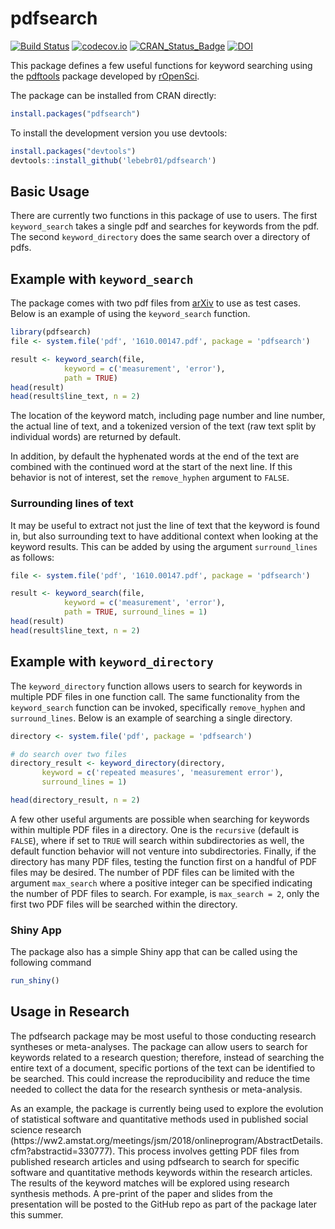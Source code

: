 # pdfsearch

[![Build Status](https://travis-ci.org/lebebr01/pdfsearch.svg?branch=master)](https://travis-ci.org/lebebr01/pdfsearch)
[![codecov.io](https://codecov.io/github/lebebr01/pdfsearch/coverage.svg?branch=master)](https://codecov.io/github/lebebr01/pdfsearch?branch=master)
[![CRAN_Status_Badge](https://www.r-pkg.org/badges/version/pdfsearch)](https://cran.r-project.org/package=pdfsearch)
[![DOI](http://joss.theoj.org/papers/10.21105/joss.00668/status.svg)](https://doi.org/10.21105/joss.00668)

This package defines a few useful functions for keyword searching using the [pdftools](https://github.com/ropensci/pdftools)  package developed by [rOpenSci](https://ropensci.org/).

The package can be installed from CRAN directly:
```{r install_cran, eval = FALSE}
install.packages("pdfsearch")
```

To install the development version you use devtools:
```{r install, eval = FALSE}
install.packages("devtools")
devtools::install_github('lebebr01/pdfsearch')
```

## Basic Usage
There are currently two functions in this package of use to users. The first `keyword_search` takes a single pdf and searches for keywords from the pdf. The second `keyword_directory` does the same search over a directory of pdfs.

## Example with `keyword_search`
The package comes with two pdf files from [arXiv](https://arxiv.org/) to use as test cases. Below is an example of using the `keyword_search` function.
```{r search1, message = FALSE}
library(pdfsearch)
file <- system.file('pdf', '1610.00147.pdf', package = 'pdfsearch')

result <- keyword_search(file, 
            keyword = c('measurement', 'error'),
            path = TRUE)
head(result)
head(result$line_text, n = 2)
```

The location of the keyword match, including page number and line number, the actual line of text, and a tokenized version of the text (raw text split by individual words) are returned by default.

In addition, by default the hyphenated words at the end of the text are combined with the continued word at the start of the next line. If this behavior is not of interest, set the `remove_hyphen` argument to `FALSE`.

### Surrounding lines of text 
It may be useful to extract not just the line of text that the keyword is found in, but also surrounding text to have additional context when looking at the keyword results. This can be added by using the argument `surround_lines` as follows:
```{r surround}
file <- system.file('pdf', '1610.00147.pdf', package = 'pdfsearch')

result <- keyword_search(file, 
            keyword = c('measurement', 'error'),
            path = TRUE, surround_lines = 1)
head(result)
head(result$line_text, n = 2)
```

## Example with `keyword_directory`
The `keyword_directory` function allows users to search for keywords in multiple PDF files in one function call. The same functionality from the `keyword_search` function can be invoked, specifically `remove_hyphen` and `surround_lines`. Below is an example of searching a single directory. 

```{r directory}
directory <- system.file('pdf', package = 'pdfsearch')

# do search over two files
directory_result <- keyword_directory(directory, 
       keyword = c('repeated measures', 'measurement error'),
       surround_lines = 1)

head(directory_result, n = 2)
```

A few other useful arguments are possible when searching for keywords within multiple PDF files in a directory. One is the `recursive` (default is `FALSE`), where if set to `TRUE` will search within subdirectories as well, the default function behavior will not venture into subdirectories. Finally, if the directory has many PDF files, testing the function first on a handful of PDF files may be desired. The number of PDF files can be limited with the argument `max_search` where a positive integer can be specified indicating the number of PDF files to search. For example, is `max_search = 2`, only the first two PDF files will be searched within the directory.

### Shiny App
The package also has a simple Shiny app that can be called using the following command
```{r shiny, eval = FALSE}
run_shiny()
```

## Usage in Research
The pdfsearch package may be most useful to those conducting research syntheses or meta-analyses. The package can allow users to search for keywords related to a research question; therefore, instead of searching the entire text of a document, specific portions of the text can be identified to be searched. This could increase the reproducibility and reduce the time needed to collect the data for the research synthesis or meta-analysis.

As an example, the package is currently being used to explore the evolution of statistical software and quantitative methods used in published social science research (https://ww2.amstat.org/meetings/jsm/2018/onlineprogram/AbstractDetails.cfm?abstractid=330777). This process involves getting PDF files from published research articles and using pdfsearch to search for specific software and quantitative methods keywords within the research articles. The results of the keyword matches will be explored using research synthesis methods. A pre-print of the paper and slides from the presentation will be posted to the GitHub repo as part of the package later this summer.

